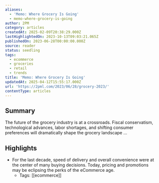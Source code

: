 ```yaml
---
aliases:
  - 'Memo: Where Grocery Is Going'
  - memo-where-grocery-is-going
author: 2PM
category: articles
createdAt: 2025-02-09T20:38:29.000Z
lastHighlightedOn: 2023-10-13T09:03:21.065Z
publishedOn: 2023-06-28T00:00:00.000Z
source: reader
status: seedling
tags:
  - ecommerce
  - groceries
  - retail
  - trends
title: 'Memo: Where Grocery Is Going'
updatedAt: 2025-04-12T15:55:17.000Z
url: 'https://2pml.com/2023/06/28/grocery-2023/'
contentType: articles
---
```

## Summary

The future of the grocery industry is at a crossroads. Fiscal conservatism, technological advances, labor shortages, and shifting consumer preferences will dramatically shape the grocery landscape …

## Highlights

- For the last decade, speed of delivery and overall convenience were at the center of many buying decisions. Today, pricing and promotions may be eclipsing the perks of the eCommerce age.
    - Tags: [[ecommerce]]
